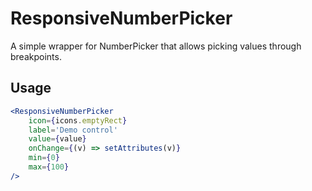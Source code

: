 
<Meta of={ComponentData} name='About' />

# ResponsiveNumberPicker

A simple wrapper for NumberPicker that allows picking values through breakpoints.

## Usage

```jsx
<ResponsiveNumberPicker
	icon={icons.emptyRect}
	label='Demo control'
	value={value}
	onChange={(v) => setAttributes(v)}
	min={0}
	max={100}
/>
```
